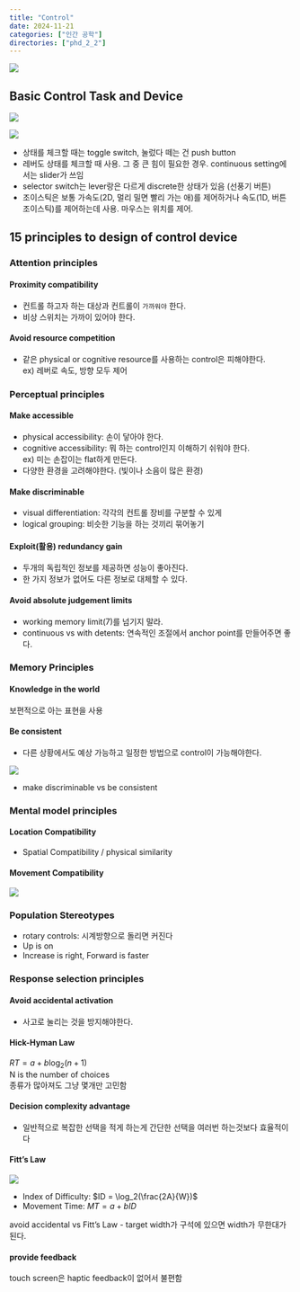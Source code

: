 ```yaml
---
title: "Control"
date: 2024-11-21
categories: ["인간 공학"]
directories: ["phd_2_2"]
---
```


![](/img/human-thumb.jpg){.post-thumbnail}

## Basic Control Task and Device

![](img/2024-11-29-13-19-54.png)  

![](img/2024-11-29-13-20-07.png)

- 상태를 체크할 때는 toggle switch, 눌렀다 떼는 건 push button
- 레버도 상태를 체크할 때 사용. 그 중 큰 힘이 필요한 경우. continuous setting에서는 slider가 쓰임
- selector switch는 lever랑은 다르게 discrete한 상태가 있음 (선풍기 버튼)
- 조이스틱은 보통 가속도(2D, 멀리 밀면 빨리 가는 애)를 제어하거나 속도(1D, 버튼 조이스틱)를 제어하는데 사용. 마우스는 위치를 제어.

## 15 principles to design of control device

### Attention principles

#### Proximity compatibility

- 컨트롤 하고자 하는 대상과 컨트롤이 `가까워야` 한다.
- 비상 스위치는 가까이 있어야 한다.

#### Avoid resource competition

- 같은 physical or cognitive resource를 사용하는 control은 피해야한다.  
  ex) 레버로 속도, 방향 모두 제어

### Perceptual principles

#### Make accessible

- physical accessibility: 손이 닿아야 한다.
- cognitive accessibility: 뭐 하는 control인지 이해하기 쉬워야 한다.  
  ex) 미는 손잡이는 flat하게 만든다.
- 다양한 환경을 고려해야한다. (빛이나 소음이 많은 환경)

#### Make discriminable

- visual differentiation: 각각의 컨트롤 장비를 구분할 수 있게
- logical grouping: 비슷한 기능을 하는 것끼리 묶어놓기

#### Exploit(활용) redundancy gain

- 두개의 독립적인 정보를 제공하면 성능이 좋아진다.
- 한 가지 정보가 없어도 다른 정보로 대체할 수 있다.

#### Avoid absolute judgement limits

- working memory limit(7)를 넘기지 말라.
- continuous vs with detents: 연속적인 조절에서 anchor point를 만들어주면 좋다.

### Memory Principles

#### Knowledge in the world

보편적으로 아는 표현을 사용

#### Be consistent

- 다른 상황에서도 예상 가능하고 일정한 방법으로 control이 가능해야한다.

![](img/2024-11-29-14-56-01.png)  

- make discriminable vs be consistent

### Mental model principles

#### Location Compatibility

- Spatial Compatibility / physical similarity

#### Movement Compatibility

![](img/2024-11-29-15-02-28.png)

### Population Stereotypes

- rotary controls: 시계방향으로 돌리면 커진다
- Up is on
- Increase is right, Forward is faster

### Response selection principles

#### Avoid accidental activation

- 사고로 눌리는 것을 방지해야한다.

#### Hick-Hyman Law

$RT = a + b \log_2(n+1)$  
N is the number of choices  
종류가 많아져도 그냥 몇개만 고민함

#### Decision complexity advantage

- 일반적으로 복잡한 선택을 적게 하는게 간단한 선택을 여러번 하는것보다 효율적이다

#### Fitt's Law

![](img/2024-11-29-15-16-54.png)

- Index of Difficulty: $ID = \log_2(\frac{2A}{W})$
- Movement Time: $MT = a + bID$

avoid accidental vs Fitt's Law
- target width가 구석에 있으면 width가 무한대가 된다.

#### provide feedback

touch screen은 haptic feedback이 없어서 불편함
